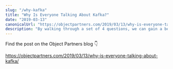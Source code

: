 ```yaml
---
slug: "/why-kafka"
title: "Why Is Everyone Talking About Kafka?"
date: "2019-03-13"
canonicalUrl: "https://objectpartners.com/2019/03/13/why-is-everyone-talking-about-kafka/"
description: "By walking through a set of 4 questions, we can gain a better understanding of why everyone is talking about Apache Kafka."
---
```


Find the post on the Object Partners blog 👇

<a href="https://objectpartners.com/2019/03/13/why-is-everyone-talking-about-kafka/" target="_blank">
    https://objectpartners.com/2019/03/13/why-is-everyone-talking-about-kafka/
</a>